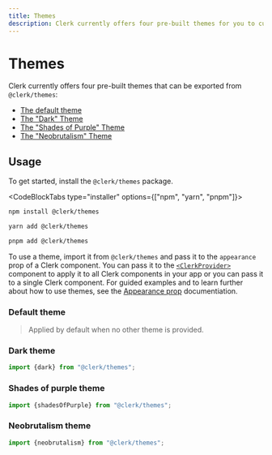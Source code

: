 ---
title: Themes
description: Clerk currently offers four pre-built themes for you to customize the overall appearance of your Clerk app.
---

# Themes

Clerk currently offers four pre-built themes that can be exported from `@clerk/themes`:

- [The default theme](#default-theme)
- [The "Dark" Theme](#dark-theme)
- [The "Shades of Purple" Theme](#shades-of-purple-theme)
- [The "Neobrutalism" Theme](#neobrutalism-theme)

## Usage

To get started, install the `@clerk/themes` package.

<CodeBlockTabs type="installer" options={["npm", "yarn", "pnpm"]}>
  ```bash filename="terminal"
  npm install @clerk/themes
  ```

  ```bash filename="terminal"
  yarn add @clerk/themes
  ```

  ```bash filename="terminal"
  pnpm add @clerk/themes
  ```
</CodeBlockTabs>

To use a theme, import it from `@clerk/themes` and pass it to the `appearance` prop of a Clerk component. You can pass it to the [`<ClerkProvider>`](/docs/components/clerk-provider) component to apply it to all Clerk components in your app or you can pass it to a single Clerk component. For guided examples and to learn further about how to use themes, see the [Appearance prop](/docs/components/customization/overview#using-a-pre-built-theme) documentiation.

### Default theme

> Applied by default when no other theme is provided.

<div style={{padding: "1rem 0", filter: "drop-shadow(rgba(0, 0, 0, 0.16) 0px 12px 24px)"}}>
  <Images
    width={496}
    height={564}
    src="/docs/images/themes/default.svg"
    alt="A sign-in form with a light theme"
  />
</div>

### Dark theme

```typescript
import {dark} from "@clerk/themes";
```

<div style={{padding: "1rem 0", filter: "drop-shadow(rgba(0, 0, 0, 0.16) 0px 12px 24px)"}}>
  <Images
    width={496}
    height={564}
    src="/docs/images/themes/dark.svg"
    alt="A sign-in form with a dark theme"
  />
</div>

### Shades of purple theme

```typescript
import {shadesOfPurple} from "@clerk/themes";
```

<div style={{padding: "1rem 0", filter: "drop-shadow(rgba(0, 0, 0, 0.16) 0px 12px 24px)"}}>
  <Images
    width={496}
    height={564}
    src="/docs/images/themes/shades_of_purple.png"
    alt="A sign-in form with a purple and yellow theme"
  />
</div>

### Neobrutalism theme

```typescript
import {neobrutalism} from "@clerk/themes";
```

<div style={{padding: "1rem 0", filter: "drop-shadow(rgba(0, 0, 0, 0.16) 0px 12px 24px)"}}>
  <Images
    width={496}
    height={564}
    src="/docs/images/themes/neobrutalism.png"
    alt="A sign-in form with a neobrutalist red theme"
  />
</div>
